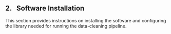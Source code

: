 ## 2. &nbsp; Software Installation
This section provides instructions on installing the software and configuring the library needed for running the data-cleaning pipeline.

<!-- * Git (optional)
* Matlab
* R/RStudio
* Python (optional)
* Biomet library.
-->
